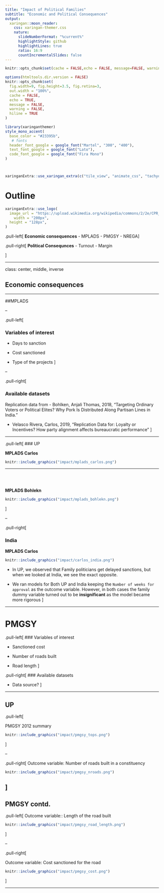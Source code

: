```yaml
---
title: "Impact of Political Families"
subtitle: "Economic and Political Consequences" 
output:
  xaringan::moon_reader:
    css: xaringan-themer.css
    nature:
      slideNumberFormat: "%current%"
      highlightStyle: github
      highlightLines: true
      ratio: 16:9
      countIncrementalSlides: false
---
```


```r

knitr::opts_chunk$set(cache = FALSE,echo = FALSE, message=FALSE, warning = FALSE)

options(htmltools.dir.version = FALSE)
knitr::opts_chunk$set(
  fig.width=9, fig.height=3.5, fig.retina=3,
  out.width = "100%",
  cache = FALSE,
  echo = TRUE,
  message = FALSE, 
  warning = FALSE,
  hiline = TRUE
)
```

```r
library(xaringanthemer)
style_mono_accent(
  base_color = "#23395b",
   # fonts
  header_font_google = google_font("Martel", "300", "400"),
  text_font_google = google_font("Lato"),
  code_font_google = google_font("Fira Mono")
)



xaringanExtra::use_xaringan_extra(c("tile_view", "animate_css", "tachyons"))

```


# Outline
```r
xaringanExtra::use_logo(
  image_url = "https://upload.wikimedia.org/wikipedia/commons/2/2e/CPR_logo_englishCLR.png",
    width = "200px",
  height = "128px",
)
```


.pull-left[
**Economic consequences**
- MPLADS
- PMGSY
- NREGA
]

.pull-right[
**Political Consequnces**
- Turnout
- Margin

]

---

class: center, middle, inverse

## Economic consequences

---


##MPLADS

--

.pull-left[

### Variables of interest
- Days to sanction

- Cost sanctioned

- Type of the projects
]

--

.pull-right[


### Available datasets

Replication data from
- Bohlken, Anjali Thomas, 2018, “Targeting Ordinary Voters or Political Elites? Why Pork Is Distributed Along Partisan Lines in India.” 

- Velasco Rivera, Carlos, 2019, "Replication Data for: Loyalty or Incentives? How party alignment affects bureaucratic performance"
]

---

.pull-left[
### UP

**MPLADS Carlos**

```r
knitr::include_graphics("impact/mplads_carlos.png")
```


----

<br>
<br>

**MPLADS Bohlekn**

```r
knitr::include_graphics("impact/mplads_bohlekn.png")
```

]



--

.pull-right[



### India

**MPLADS Carlos**

```r
knitr::include_graphics("impact/carlos_india.png")
```

- In UP, we observed that Family politicians get delayed sanctions, but when we looked at India, we see the exact opposite.

- We ran models for Both UP and India keeping the `Number of weeks for approval` as the outcome variable. However, in both cases the family dummy variable turned out to be **insignificant** as the model became more rigorous
]


---

# PMGSY

.pull-left[
### Variables of interest

- Sanctioned cost

- Number of roads built

- Road length
]

.pull-right[
### Available datasets

- Data source?
]




---

## UP

.pull-left[

PMGSY 2012 summary

```r
knitr::include_graphics("impact/pmgsy_tops.png")
```

]

--

.pull-right[
Outcome variable: Number of roads built in a constituency 
```r
knitr::include_graphics("impact/pmgsy_nroads.png")
```
]
---

## PMGSY contd.
.pull-left[
Outcome variable:: Length of the road built
```r
knitr::include_graphics("impact/pmgsy_road_length.png")
```

]

--

.pull-right[

Outcome variable: Cost sanctioned for the road

```r
knitr::include_graphics("impact/pmgsy_cost.png")
```
]



---








